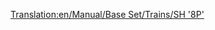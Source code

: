 [[Translation:en/Manual/Base Set/Trains/SH '8P']]
{{nl/Manual/Base Set/Trains/Treinen|Naam=SH "8P"
|Afbeelding=[[File:en/Manual/Base Set/Trains/Sh8p.png]]
|Kosten=£25,781 ($51.562)
|Snelheid=144 km/h (90 mph)
|Gewicht=170 t
|Kracht=1,600 hp (1.193 kW)
|Onderhoudskosten=£2,132 ($4.264)
|Ontworpen=1954
|Levensduur=23
|Capaciteit=n.v.t.
|Omschrijving=De snelste, meest krachtige (en duurste) stoomlocomotief in TTD's gematigde klimaatzone. Liefhebbers van nostalgie zullen met tegenzin opwaarderen...
|Real-life=Raar genoeg is deze locomotief gebaseerd op de [https://www.wikipedia.org/wiki/BR Standard Class 8 British Railways Standard Class 8 "Duke of Gloucester" (EN)].
}}